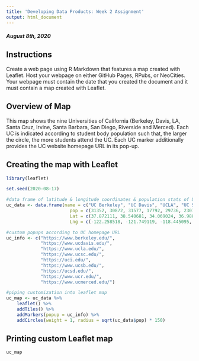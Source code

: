 ```yaml
---
title: 'Developing Data Products: Week 2 Assignment'
output: html_document
---
```

##### *August 8th, 2020*

## Instructions

Create a web page using R Markdown that features a map created with Leaflet. Host your webpage on either GitHub Pages, RPubs, or NeoCities. Your webpage must contain the date that you created the document and it must contain a map created with Leaflet.

## Overview of Map

This map shows the nine Universities of California (Berkeley, Davis, LA, Santa Cruz, Irvine, Santa Barbara, San Diego, Riverside and Merced). Each UC is indicated according to student body population such that, the larger the circle, the more students attend the UC. Each UC marker additionally provides the UC website homepage URL in its pop-up. 

## Creating the map with Leaflet

```r
library(leaflet)
```

```r
set.seed(2020-08-17)

#data frame of latitude & longitude coordinates & population stats of UC's 
uc_data <- data.frame(name = c("UC Berkeley", "UC Davis", "UCLA", "UC Santa Cruz", "UC Irvine", "UC Santa Barbara", "UC San Diego", "UC Riverside", "UC Merced"),
                        pop = c(31352, 30872, 31577, 17792, 29736, 23070, 30285, 20581, 7881),
                        Lat = c(37.872111, 38.540681, 34.069024, 36.988059, 33.640477, 34.413910, 32.880105, 33.973759, 37.366057), 
                        Lng = c(-122.258518, -121.749119, -118.445095, -122.058209, -117.844243, -119.849001, -117.233949, -117.328182, -120.422525))

#custom popups according to UC homepage URL
uc_info <- c("https://www.berkeley.edu/",
             "https://www.ucdavis.edu/",
             "https://www.ucla.edu/",
             "https://www.ucsc.edu/",
             "https://uci.edu/",
             "https://www.ucsb.edu/",
             "https://ucsd.edu/",
             "https://www.ucr.edu/",
             "https://www.ucmerced.edu/")

#piping customization into leaflet map
uc_map <- uc_data %>% 
    leaflet() %>%
    addTiles() %>%
    addMarkers(popup = uc_info) %>%
    addCircles(weight = 1, radius = sqrt(uc_data$pop) * 150)
```

## Printing custom Leaflet map

```r
uc_map
```